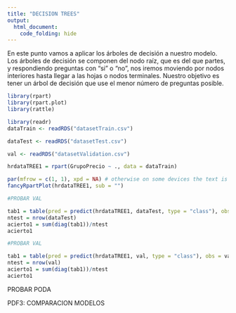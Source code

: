 ---
title: "DECISION TREES"
output: 
  html_document:
    code_folding: hide
---

En este punto vamos a aplicar los árboles de decisión a nuestro modelo. Los árboles de decisión se componen del nodo raíz, que es del que partes, y respondiendo preguntas con "si" o "no", nos iremos moviendo por nodos interiores hasta llegar a las hojas o nodos terminales. Nuestro objetivo es tener un árbol de decisión que use el menor número de preguntas posible.


```{r message = FALSE}
library(rpart)
library(rpart.plot)
library(rattle)

library(readr)
dataTrain <- readRDS("datasetTrain.csv")

dataTest <- readRDS("datasetTest.csv")

val <- readRDS("datasetValidation.csv")
```

```{r fig.width=30, fig.height=10}
hrdataTREE1 = rpart(GrupoPrecio ~ ., data = dataTrain)

par(mfrow = c(1, 1), xpd = NA) # otherwise on some devices the text is clipped
fancyRpartPlot(hrdataTREE1, sub = "")

```


```{r}
#PROBAR VAL

tab1 = table(pred = predict(hrdataTREE1, dataTest, type = "class"), obs = dataTest$GrupoPrecio)
ntest = nrow(dataTest)
acierto1 = sum(diag(tab1))/ntest
acierto1
```
```{r}
#PROBAR VAL

tab1 = table(pred = predict(hrdataTREE1, val, type = "class"), obs = val$GrupoPrecio)
ntest = nrow(val)
acierto1 = sum(diag(tab1))/ntest
acierto1
```
PROBAR PODA

PDF3: COMPARACION MODELOS